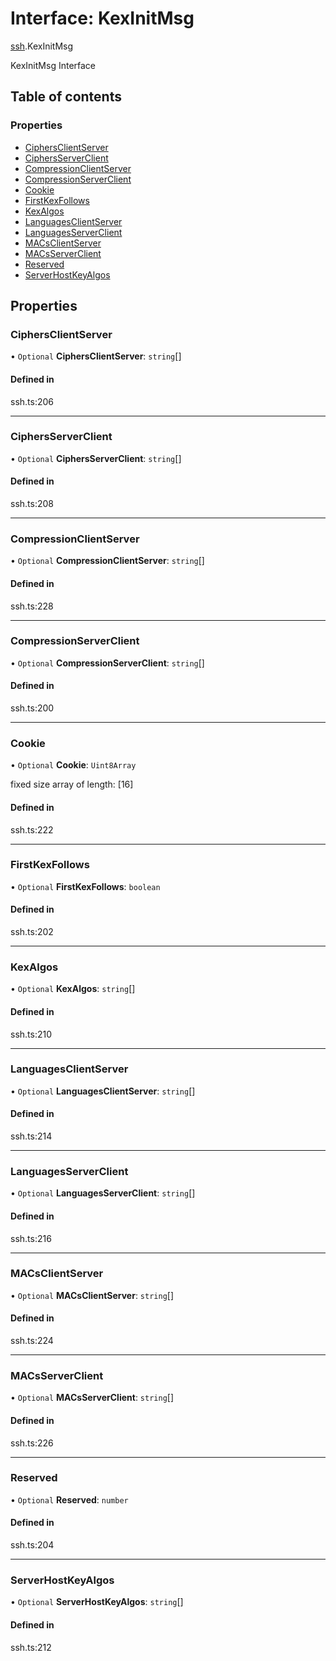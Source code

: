 # Interface: KexInitMsg

[ssh](/templates/protocols/javascript/modules/ssh).KexInitMsg

KexInitMsg Interface

## Table of contents

### Properties

- [CiphersClientServer](/templates/protocols/javascript/modules/ssh.KexInitMsg#ciphersclientserver)
- [CiphersServerClient](/templates/protocols/javascript/modules/ssh.KexInitMsg#ciphersserverclient)
- [CompressionClientServer](/templates/protocols/javascript/modules/ssh.KexInitMsg#compressionclientserver)
- [CompressionServerClient](/templates/protocols/javascript/modules/ssh.KexInitMsg#compressionserverclient)
- [Cookie](/templates/protocols/javascript/modules/ssh.KexInitMsg#cookie)
- [FirstKexFollows](/templates/protocols/javascript/modules/ssh.KexInitMsg#firstkexfollows)
- [KexAlgos](/templates/protocols/javascript/modules/ssh.KexInitMsg#kexalgos)
- [LanguagesClientServer](/templates/protocols/javascript/modules/ssh.KexInitMsg#languagesclientserver)
- [LanguagesServerClient](/templates/protocols/javascript/modules/ssh.KexInitMsg#languagesserverclient)
- [MACsClientServer](/templates/protocols/javascript/modules/ssh.KexInitMsg#macsclientserver)
- [MACsServerClient](/templates/protocols/javascript/modules/ssh.KexInitMsg#macsserverclient)
- [Reserved](/templates/protocols/javascript/modules/ssh.KexInitMsg#reserved)
- [ServerHostKeyAlgos](/templates/protocols/javascript/modules/ssh.KexInitMsg#serverhostkeyalgos)

## Properties

### CiphersClientServer

• `Optional` **CiphersClientServer**: `string`[]

#### Defined in

ssh.ts:206

___

### CiphersServerClient

• `Optional` **CiphersServerClient**: `string`[]

#### Defined in

ssh.ts:208

___

### CompressionClientServer

• `Optional` **CompressionClientServer**: `string`[]

#### Defined in

ssh.ts:228

___

### CompressionServerClient

• `Optional` **CompressionServerClient**: `string`[]

#### Defined in

ssh.ts:200

___

### Cookie

• `Optional` **Cookie**: `Uint8Array`

fixed size array of length: [16]

#### Defined in

ssh.ts:222

___

### FirstKexFollows

• `Optional` **FirstKexFollows**: `boolean`

#### Defined in

ssh.ts:202

___

### KexAlgos

• `Optional` **KexAlgos**: `string`[]

#### Defined in

ssh.ts:210

___

### LanguagesClientServer

• `Optional` **LanguagesClientServer**: `string`[]

#### Defined in

ssh.ts:214

___

### LanguagesServerClient

• `Optional` **LanguagesServerClient**: `string`[]

#### Defined in

ssh.ts:216

___

### MACsClientServer

• `Optional` **MACsClientServer**: `string`[]

#### Defined in

ssh.ts:224

___

### MACsServerClient

• `Optional` **MACsServerClient**: `string`[]

#### Defined in

ssh.ts:226

___

### Reserved

• `Optional` **Reserved**: `number`

#### Defined in

ssh.ts:204

___

### ServerHostKeyAlgos

• `Optional` **ServerHostKeyAlgos**: `string`[]

#### Defined in

ssh.ts:212
